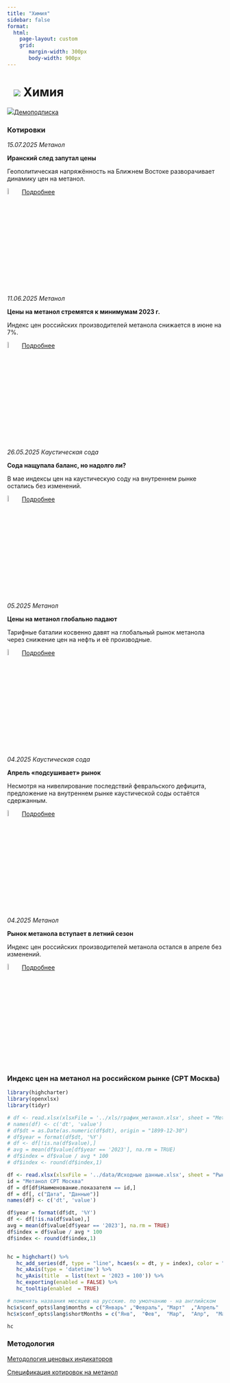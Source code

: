 ```yaml
---
title: "Химия"
sidebar: false
format: 
  html:
    page-layout: custom
    grid:
       margin-width: 300px
       body-width: 900px
---
```


# ![](../images/icon-chemicals2.svg) Химия {.my-custom-class style="margin-left:3%;"}

![](../images/icon-subscription.svg)[Демоподписка](../demo-subscription.qmd)

::::: {.grid style="margin-left:0%"}
::: {.g-col-12 .g-col-sm-12 .g-col-xs-12 .g-col-xl-6 .g-col-md-6 .g-col-lg-6}
### Котировки

*15.07.2025 Метанол*

**Иранский след запутал цены**

Геополитическая напряжённость на Ближнем Востоке разворачивает динамику цен на метанол.

![](../images/icon-locker.svg){width="6%"} [Подробнее](../demo-subscription.qmd)

*11.06.2025 Метанол*

**Цены на метанол стремятся к минимумам 2023 г.**

Индекс цен российских производителей метанола снижается в июне на 7%.

![](../images/icon-locker.svg){width="6%"} [Подробнее](../demo-subscription.qmd)

*26.05.2025 Каустическая сода*

**Сода нащупала баланс, но надолго ли?**

В мае индексы цен на каустическую соду на внутреннем рынке остались без изменений.

![](../images/icon-locker.svg){width="6%"} [Подробнее](../demo-subscription.qmd)

*05.2025 Метанол*

**Цены на метанол глобально падают**

Тарифные баталии косвенно давят на глобальный рынок метанола через снижение цен на нефть и её производные.

![](../images/icon-locker.svg){width="6%"} [Подробнее](../demo-subscription.qmd)

*04.2025 Каустическая сода*

**Апрель «подсушивает» рынок**

Несмотря на нивелирование последствий февральского дефицита, предложение на внутреннем рынке каустической соды остаётся сдержанным.

![](../images/icon-locker.svg){width="6%"} [Подробнее](../demo-subscription.qmd)

*04.2025 Метанол*

**Рынок метанола вступает в летний сезон**

Индекс цен российских производителей метанола остался в апреле без изменений.

![](../images/icon-locker.svg){width="6%"} [Подробнее](../demo-subscription.qmd)

:::

::: {.g-col-12 .g-col-sm-12 .g-col-xs-12 .g-col-xl-6 .g-col-md-6 .g-col-lg-6}
### Индекс цен на метанол на российском рынке (CPT Москва)

```r
library(highcharter)
library(openxlsx)
library(tidyr)

# df <- read.xlsx(xlsxFile = '../xls/график_метанол.xlsx', sheet = "Methanol",startRow = 4) 
# names(df) <- c('dt', 'value')
# df$dt = as.Date(as.numeric(df$dt), origin = "1899-12-30")
# df$year = format(df$dt, '%Y')
# df <- df[!is.na(df$value),]
# avg = mean(df$value[df$year == '2023'], na.rm = TRUE)
# df$index = df$value / avg * 100
# df$index <- round(df$index,1)

df <- read.xlsx(xlsxFile = '../data/Исходные данные.xlsx', sheet = "Рынки", detectDates = TRUE)
id = "Метанол CPT Москва"
df = df[df$Наименование.показателя == id,]
df = df[, c("Дата", "Данные")]
names(df) <- c('dt', 'value')

df$year = format(df$dt, '%Y')
df <- df[!is.na(df$value),]
avg = mean(df$value[df$year == '2023'], na.rm = TRUE)
df$index = df$value / avg * 100
df$index <- round(df$index,1)


hc = highchart() %>% 
   hc_add_series(df, type = "line", hcaes(x = dt, y = index), color = "#1A4AFC", name = "Индекс цен на метанол", marker = list(enabled = FALSE)) %>% 
   hc_xAxis(type = 'datetime') %>% 
   hc_yAxis(title  = list(text = '2023 = 100')) %>% 
   hc_exporting(enabled = FALSE) %>% 
   hc_tooltip(enabled  = TRUE)

# поменять названия месяцев на русские. по умолчанию - на английском
hc$x$conf_opts$lang$months = c("Январь"	,"Февраль",	"Март"	,"Апрель"	,"Май",	"Июнь", "Июль",	"Август",	"Сентябрь",	"Октябрь",	"Ноябрь",	"Декабрь")
hc$x$conf_opts$lang$shortMonths = c("Янв", 	"Фев",	"Мар",	"Апр",	"Май",	"Июн",	"Июл",	"Авг",	"Сен",	"Окт",	"Ноя",	"Дек")

hc

```
:::
:::::

### Методология

[Методология ценовых индикаторов](../methodology/methodology-benchmark-pbc.qmd)

[Спецификация котировок на метанол](../methodology/specs-methanol.qmd)
